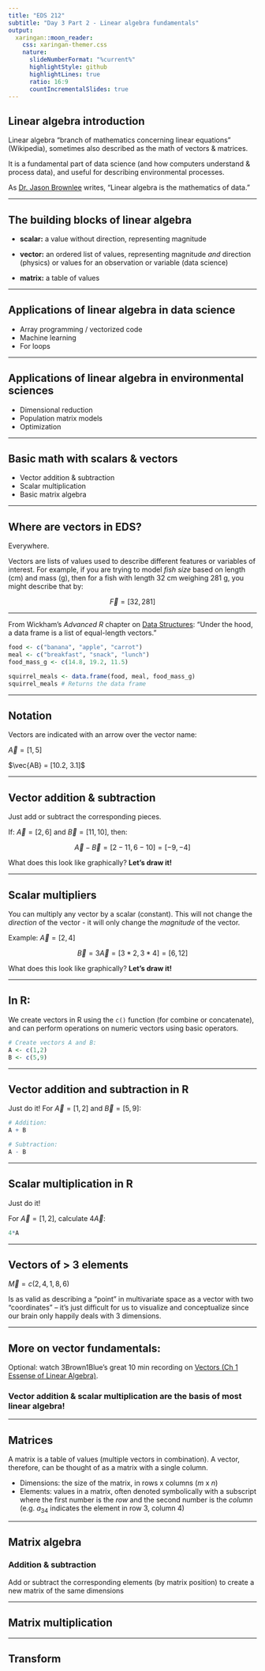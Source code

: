 ```yaml
---
title: "EDS 212"
subtitle: "Day 3 Part 2 - Linear algebra fundamentals"  
output:
  xaringan::moon_reader:
    css: xaringan-themer.css
    nature:
      slideNumberFormat: "%current%"
      highlightStyle: github
      highlightLines: true
      ratio: 16:9
      countIncrementalSlides: true
---
```


## Linear algebra introduction

Linear algebra "branch of mathematics concerning linear equations" (Wikipedia), sometimes also described as the math of vectors & matrices. 

It is a fundamental part of data science (and how computers understand & process data), and useful for describing environmental processes.

As [Dr. Jason Brownlee](https://machinelearningmastery.com/gentle-introduction-linear-algebra/) writes, "Linear algebra is the mathematics of data."

---

## The building blocks of linear algebra

- **scalar:** a value without direction, representing magnitude

- **vector:** an ordered list of values, representing magnitude *and* direction (physics) or values for an observation or variable (data science)

- **matrix:** a table of values

---

## Applications of linear algebra in data science

- Array programming / vectorized code
- Machine learning
- For loops

---

## Applications of linear algebra in environmental sciences

- Dimensional reduction
- Population matrix models
- Optimization

---

## Basic math with scalars & vectors

- Vector addition & subtraction
- Scalar multiplication
- Basic matrix algebra

---

## Where are vectors in EDS?

Everywhere. 

Vectors are lists of values used to describe different features or variables of interest. For example, if you are trying to model *fish size* based on length (cm) and mass (g), then for a fish with length 32 cm weighing 281 g, you might describe that by: 

$$\vec{F} = [32, 281]$$

---

From Wickham's *Advanced R* chapter on [Data Structures](http://adv-r.had.co.nz/Data-structures.html): "Under the hood, a data frame is a list of equal-length vectors."

```r
food <- c("banana", "apple", "carrot")
meal <- c("breakfast", "snack", "lunch")
food_mass_g <- c(14.8, 19.2, 11.5)

squirrel_meals <- data.frame(food, meal, food_mass_g) 
squirrel_meals # Returns the data frame
```

---

## Notation

Vectors are indicated with an arrow over the vector name:

$\vec{A} = [1,5]$

$\vec{AB} = [10.2, 3.1]$

---

## Vector addition & subtraction

Just add or subtract the corresponding pieces.

If: $\vec{A} = [2, 6]$ and $\vec{B} = [11, 10]$, then: 

$$\vec{A} - \vec{B} = [2-11, 6-10] = [-9, -4]$$

What does this look like graphically? **Let's draw it!**

---

## Scalar multipliers

You can multiply any vector by a scalar (constant). This will not change the *direction* of the vector - it will only change the *magnitude* of the vector. 

Example: $\vec{A} = [2,4]$

$$\vec{B} = 3\vec{A} = [3*2, 3*4] = [6, 12]$$

What does this look like graphically? **Let's draw it!**

---

## In R: 

We create vectors in R using the `c()` function (for combine or concatenate), and can perform operations on numeric vectors using basic operators.

```r
# Create vectors A and B: 
A <- c(1,2)
B <- c(5,9)
```

---

## Vector addition and subtraction in R

Just do it! For $\vec{A}=[1,2]$ and $\vec{B}=[5,9]$:

```r
# Addition: 
A + B

# Subtraction: 
A - B
```
---

## Scalar multiplication in R

Just do it!

For $\vec{A}=[1,2]$, calculate $4\vec{A}$:

```r
4*A
```
---

## Vectors of > 3 elements

$\vec{M}=c(2,4,1,8,6)$

Is as valid as describing a "point" in multivariate space as a vector with two "coordinates" -- it's just difficult for us to visualize and conceptualize since our brain only happily deals with 3 dimensions. 

---

## More on vector fundamentals:

Optional: watch 3Brown1Blue's great 10 min recording on [Vectors (Ch 1 Essense of Linear Algebra)](https://www.youtube.com/watch?v=fNk_zzaMoSs&list=PLZHQObOWTQDPD3MizzM2xVFitgF8hE_ab&index=1).

### Vector addition & scalar multiplication are the basis of most linear algebra! 

---

## Matrices

A matrix is a table of values (multiple vectors in combination). A vector, therefore, can be thought of as a matrix with a single column. 

- Dimensions: the size of the matrix, in rows x columns (*m* x *n*)
- Elements: values in a matrix, often denoted symbolically with a subscript where the first number is the *row* and the second number is the *column* (e.g. $a_{34}$ indicates the element in row 3, column 4)

---

## Matrix algebra

### Addition & subtraction

Add or subtract the corresponding elements (by matrix position) to create a new matrix of the same dimensions

---

## Matrix multiplication

---

## Transform


